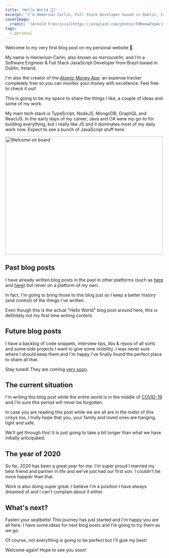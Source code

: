 ```yaml
---
title: 'Hello World 👋🏼'
excerpt: "I'm Hemerson Carlin, Full Stack Developer based in Dublin, Ireland. Welcome to my Blog!"
coverImage:
  credit: '[Arnold Francisca](https://unsplash.com/photos/FBNxmwEVpAc)'
tags:
  - personal
---
```


Welcome to my very first blog post on my personal website 🎉.

My name is Hemerson Carlin, also known as _mersocarlin_, and I'm a Software Engineer & Full Stack JavaScript Developer from Brazil based in Dublin, Ireland.

I'm also the creator of the [Atomic Money App](https://atomicmoney.app/?utm_source=blog_mersocarlin&utm_medium=cpc&utm_campaign=hello-world): an expense tracker completely free so you can monitor your money with excellence. Feel free to check it out!

This is going to be my space to share the things I like, a couple of ideas and some of my work.

My main tech stack is TypeScript, NodeJS, MongoDB, GraphQL and ReactJS.
In the early days of my career, Java and C# were my go-to for building everything, but I really like JS and it dominates most of my daily work now.
Expect to see a bunch of JavaScript stuff here.

<Img
  alt="Welcome on board"
  height="375"
  src="/assets/blog/2020-05-24-hello-world/welcome.jpg"
  title="Welcome on board"
  width="500"
/>

## Past blog posts

I have already written blog posts in the past in other platforms (such as [here](https://medium.com/@mersocarlin/debugging-net-core-inside-docker-container-on-a-mac-the-missing-tutorial-e85d7711dac9) and [here](https://medium.com/@mersocarlin/continuous-delivery-with-bitbucket-pipelines-f15b829fda1b)) but never on a platform of my own.

In fact, I'm going to bring those to this blog just so I keep a better history (and control) of the things I've written.

Even though this is the actual "Hello World" blog post around here, this is definitely not my first time writing content.

## Future blog posts

I have a backlog of code snippets, interview tips, libs & repos of all sorts and some side projects I want to give some visibility.
I was never sure where I should keep them and I'm happy I've finally found the perfect place to share all that.

Stay tuned! They are coming [very soon](https://github.com/mersocarlin/mersocarlin/issues?q=is%3Aopen+is%3Aissue+label%3A%22Blog+Post%22).

## The current situation

I'm writing this blog post while the entire world is in the middle of [COVID-19](https://en.wikipedia.org/wiki/COVID-19_pandemic) and I'm sure this period will never be forgotten.

In case you are reading this post while we are all are in the midst of this crisys too, I trully hope that you, your family and loved ones are hanging tight and safe.

We'll get through this! It is just going to take a bit longer than what we have initially anticipated.

## The year of 2020

So far, 2020 has been a great year for me. I'm super proud I married my best friend and partner in life and we've just had our first son. I couldn't be more happier than that.

Work is also doing super great. I believe I'm a position I have always dreamed of and I can't complain about it either.

## What's next?

Fasten your seatbelts! This journey has just started and I'm happy you are all here.
I have some ideas for next blog posts and I'm going to try them as we go.

Of course, not everything is going to be perfect but I'll give my best!

Welcome again! Hope to see you soon!
